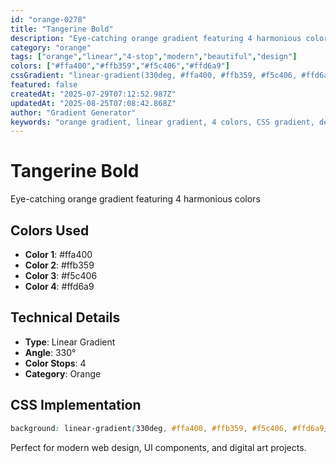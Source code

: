 ```yaml
---
id: "orange-0278"
title: "Tangerine Bold"
description: "Eye-catching orange gradient featuring 4 harmonious colors"
category: "orange"
tags: ["orange","linear","4-stop","modern","beautiful","design"]
colors: ["#ffa400","#ffb359","#f5c406","#ffd6a9"]
cssGradient: "linear-gradient(330deg, #ffa400, #ffb359, #f5c406, #ffd6a9)"
featured: false
createdAt: "2025-07-29T07:12:52.987Z"
updatedAt: "2025-08-25T07:08:42.868Z"
author: "Gradient Generator"
keywords: "orange gradient, linear gradient, 4 colors, CSS gradient, design, #ffa400, #ffb359, #f5c406, #ffd6a9"
---
```


# Tangerine Bold

Eye-catching orange gradient featuring 4 harmonious colors

## Colors Used
- **Color 1**: #ffa400
- **Color 2**: #ffb359
- **Color 3**: #f5c406
- **Color 4**: #ffd6a9

## Technical Details
- **Type**: Linear Gradient
- **Angle**: 330°
- **Color Stops**: 4
- **Category**: Orange

## CSS Implementation
```css
background: linear-gradient(330deg, #ffa400, #ffb359, #f5c406, #ffd6a9);
```

Perfect for modern web design, UI components, and digital art projects.
